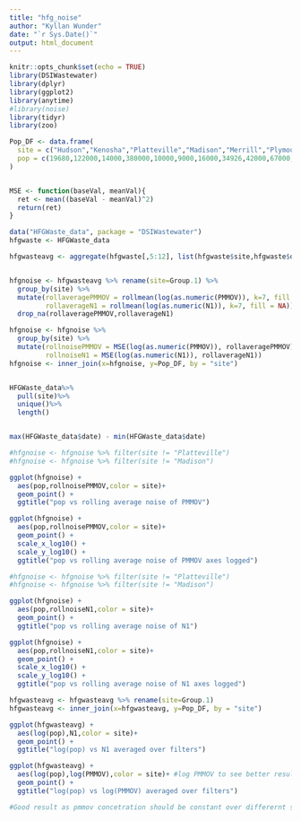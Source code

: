 ```yaml
---
title: "hfg_noise"
author: "Kyllan Wunder"
date: "`r Sys.Date()`"
output: html_document
---
```


```r
knitr::opts_chunk$set(echo = TRUE)
library(DSIWastewater)
library(dplyr)
library(ggplot2)
library(anytime)
#library(noise)
library(tidyr)
library(zoo)
```


```r
Pop_DF <- data.frame(
  site = c("Hudson","Kenosha","Platteville","Madison","Merrill","Plymouth","River Falls","Sun Prairie","Wausau","Oshkosh","Wausau"),
  pop = c(19680,122000,14000,380000,10000,9000,16000,34926,42000,67000,42000)
)


MSE <- function(baseVal, meanVal){
  ret <- mean((baseVal - meanVal)^2)
  return(ret)
}

```



```r
data("HFGWaste_data", package = "DSIWastewater")
hfgwaste <- HFGWaste_data

hfgwasteavg <- aggregate(hfgwaste[,5:12], list(hfgwaste$site,hfgwaste$date,hfgwaste$Filter), mean)


hfgnoise <- hfgwasteavg %>% rename(site=Group.1) %>%
  group_by(site) %>% 
  mutate(rollaveragePMMOV = rollmean(log(as.numeric(PMMOV)), k=7, fill = NA),
         rollaverageN1 = rollmean(log(as.numeric(N1)), k=7, fill = NA)) %>% 
  drop_na(rollaveragePMMOV,rollaverageN1)

hfgnoise <- hfgnoise %>% 
  group_by(site) %>% 
  mutate(rollnoisePMMOV = MSE(log(as.numeric(PMMOV)), rollaveragePMMOV),
         rollnoiseN1 = MSE(log(as.numeric(N1)), rollaverageN1))
hfgnoise <- inner_join(x=hfgnoise, y=Pop_DF, by = "site")


HFGWaste_data%>%
  pull(site)%>%
  unique()%>%
  length()


max(HFGWaste_data$date) - min(HFGWaste_data$date)
```


```r
#hfgnoise <- hfgnoise %>% filter(site != "Platteville")
#hfgnoise <- hfgnoise %>% filter(site != "Madison")

ggplot(hfgnoise) +
  aes(pop,rollnoisePMMOV,color = site)+
  geom_point() +
  ggtitle("pop vs rolling average noise of PMMOV")

ggplot(hfgnoise) +
  aes(pop,rollnoisePMMOV,color = site)+
  geom_point() +
  scale_x_log10() +
  scale_y_log10() +
  ggtitle("pop vs rolling average noise of PMMOV axes logged")
```
```r

#hfgnoise <- hfgnoise %>% filter(site != "Platteville")
#hfgnoise <- hfgnoise %>% filter(site != "Madison")

ggplot(hfgnoise) +
  aes(pop,rollnoiseN1,color = site)+
  geom_point() +
  ggtitle("pop vs rolling average noise of N1")

ggplot(hfgnoise) +
  aes(pop,rollnoiseN1,color = site)+
  geom_point() +
  scale_x_log10() +
  scale_y_log10() +
  ggtitle("pop vs rolling average noise of N1 axes logged")
```

```r
hfgwasteavg <- hfgwasteavg %>% rename(site=Group.1)
hfgwasteavg <- inner_join(x=hfgwasteavg, y=Pop_DF, by = "site")

```

```r
ggplot(hfgwasteavg) +
  aes(log(pop),N1,color = site)+
  geom_point() +
  ggtitle("log(pop) vs N1 averaged over filters")

ggplot(hfgwasteavg) +
  aes(log(pop),log(PMMOV),color = site)+ #log PMMOV to see better results
  geom_point() +
  ggtitle("log(pop) vs log(PMMOV) averaged over filters")

#Good result as pmmov concetration should be constant over differernt size populations
```

